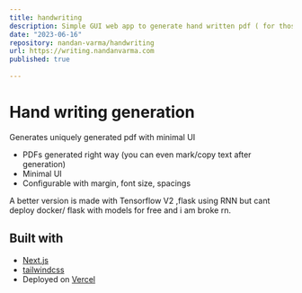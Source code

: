 ```yaml
---
title: handwriting
description: Simple GUI web app to generate hand written pdf ( for those who forgets about assignments )
date: "2023-06-16"
repository: nandan-varma/handwriting
url: https://writing.nandanvarma.com
published: true
  
---
```

# Hand writing generation

Generates uniquely generated pdf with minimal UI

- PDFs generated right way (you can even mark/copy text after generation)
- Minimal UI
- Configurable with margin, font size, spacings

A better version is made with Tensorflow V2 ,flask using RNN but cant deploy docker/ flask with models for free and i am broke rn.

## Built with

- [Next.js](https://nextjs.org)
- [tailwindcss](https://tailwindcss.com)
- Deployed on [Vercel](https://vercel.com)